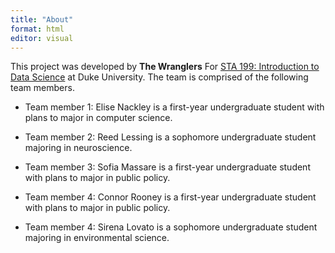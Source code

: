 ```yaml
---
title: "About"
format: html
editor: visual
---
```


This project was developed by **The Wranglers** For [STA 199: Introduction to Data Science](https://sta199-s23-2.github.io/) at Duke University. The team is comprised of the following team members.

-   Team member 1: Elise Nackley is a first-year undergraduate student with plans to major in computer science.

-   Team member 2: Reed Lessing is a sophomore undergraduate student majoring in neuroscience.

-   Team member 3: Sofia Massare is a first-year undergraduate student with plans to major in public policy.

-   Team member 4: Connor Rooney is a first-year undergraduate student with plans to major in public policy.

-   Team member 4: Sirena Lovato is a sophomore undergraduate student majoring in environmental science.
